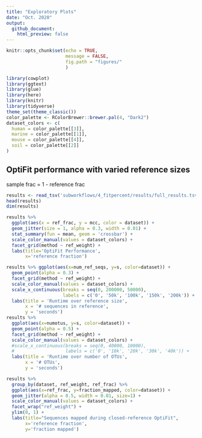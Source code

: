 ```yaml
---
title: "Exploratory Plots"
date: "Oct. 2020"
output: 
  github_document:
    html_preview: false
---
```


```r
knitr::opts_chunk$set(echo = TRUE,
                      message = FALSE,
                      fig.path = "figures/"
                      )
```
```r
library(cowplot)
library(ggtext)
library(glue)
library(here)
library(knitr)
library(tidyverse)
theme_set(theme_classic())
color_palette <- RColorBrewer::brewer.pal(4, "Dark2")
dataset_colors <- c(
  human = color_palette[[3]],
  marine = color_palette[[1]],
  mouse = color_palette[[4]],
  soil = color_palette[[2]]
)
```

## OptiFit performance with varied reference sizes

sample frac = 1 - reference frac

```r
results <- read_tsv('subworkflows/4_fitpercent/results/full_results.tsv')
head(results)
dim(results)
```

```r
results %>% 
  ggplot(aes(x = ref_frac, y = mcc, color = dataset)) +
  geom_jitter(size = 1, alpha = 0.3, width = 0.01) +
  stat_summary(fun = mean, geom = 'crossbar') +
  scale_color_manual(values = dataset_colors) +
  facet_grid(method ~ ref_weight) +
  labs(title='OptiFit Performance',
       x='reference fraction')
```

```r
results %>% ggplot(aes(x=num_ref_seqs, y=s, color=dataset)) +
  geom_point(alpha = 0.3) +
  facet_grid(method ~ ref_weight) +
  scale_color_manual(values = dataset_colors) +
  scale_x_continuous(breaks = seq(0, 200000, 50000),
                     labels = c('0', '50k', '100k', '150k', '200k')) +
  labs(title = 'Runtime over reference size',
       x = '# sequences in reference',
       y = 'seconds')
results %>% 
  ggplot(aes(x=numotus, y=s, color=dataset)) +
  geom_point(alpha = 0.5) +
  facet_grid(method ~ ref_weight) +
  scale_color_manual(values = dataset_colors) +
  #scale_x_continuous(breaks = seq(0, 40000, 10000),
  #                   labels = c('0', '10k', '20k', '30k', '40k')) +
  labs(title = 'Runtime over number of OTUs',
       x = '# OTUs',
       y = 'seconds')
```

```r
results %>% 
  group_by(dataset, ref_weight, ref_frac) %>% 
  ggplot(aes(x=ref_frac, y=fraction_mapped, color=dataset)) +
  geom_jitter(alpha = 0.5, width = 0.01, size=1) +
  scale_color_manual(values = dataset_colors) +
  facet_wrap("ref_weight") +
  ylim(0, 1) +
  labs(title="Sequences mapped during closed-reference OptiFit",
       x='reference fraction',
       y='fraction mapped')
```

